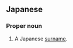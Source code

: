 ==Japanese==
{{ja-kanjitab|せ|こえ|k2=ごえ|yomi=kun|r=y}}

===Proper noun===
{{ja-pos|proper|せごえ}}

# A Japanese [[surname]].